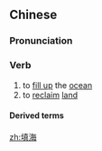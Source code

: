 ==Chinese==
{{zh-forms}}

===Pronunciation===
{{zh-pron
|m=tiánhǎi
|c=tin4 hoi2
|cat=v
}}

===Verb===
{{zh-verb}}

# to [[fill up]] the [[ocean]]
# to [[reclaim]] [[land]]

====Derived terms====
{{zh-der|精衛填海}}

[[zh:填海]]